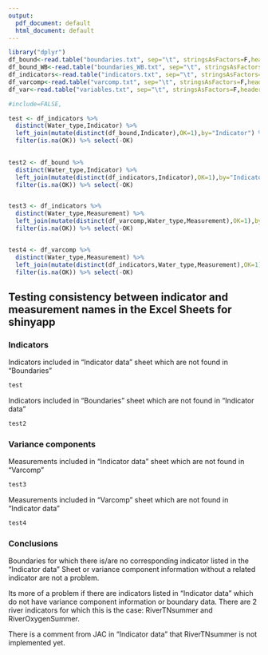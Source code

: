 ```yaml
---
output:
  pdf_document: default
  html_document: default
---
```


```r
library("dplyr")
df_bound<-read.table("boundaries.txt", sep="\t", stringsAsFactors=F,header=T,comment.char="") 
df_bound_WB<-read.table("boundaries_WB.txt", sep="\t", stringsAsFactors=F,header=T,comment.char="") 
df_indicators<-read.table("indicators.txt", sep="\t", stringsAsFactors=F,header=T,comment.char="") 
df_varcomp<-read.table("varcomp.txt", sep="\t", stringsAsFactors=F,header=T,comment.char="") 
df_var<-read.table("variables.txt", sep="\t", stringsAsFactors=F,header=T,comment.char="") 

#include=FALSE,

test <- df_indicators %>%
  distinct(Water_type,Indicator) %>%
  left_join(mutate(distinct(df_bound,Indicator),OK=1),by="Indicator") %>%
  filter(is.na(OK)) %>% select(-OK)
  

test2 <- df_bound %>%
  distinct(Water_type,Indicator) %>%
  left_join(mutate(distinct(df_indicators,Indicator),OK=1),by="Indicator") %>%
  filter(is.na(OK)) %>% select(-OK)


test3 <- df_indicators %>%
  distinct(Water_type,Measurement) %>%
  left_join(mutate(distinct(df_varcomp,Water_type,Measurement),OK=1),by=c("Water_type","Measurement")) %>%
  filter(is.na(OK)) %>% select(-OK)


test4 <- df_varcomp %>%
  distinct(Water_type,Measurement) %>%
  left_join(mutate(distinct(df_indicators,Water_type,Measurement),OK=1),by=c("Water_type","Measurement")) %>%
  filter(is.na(OK)) %>% select(-OK)
```
## Testing consistency between indicator and measurement names in the Excel Sheets for shinyapp

### Indicators
Indicators included in "Indicator data" sheet which are not found in "Boundaries"
```r
test
```
Indicators included in "Boundaries" sheet which are not found in "Indicator data"
```r
test2
```
### Variance components
Measurements included in "Indicator data" sheet which are not found in "Varcomp"
```r
test3
```
Measurements included in "Varcomp" sheet which are not found in "Indicator data"
```r
test4
```

### Conclusions
Boundaries for which there is/are no corresponding indicator listed in the "Indicator data" Sheet or variance component information without a related indicator are not a problem.

Its more of a problem if there are indicators listed in "Indicator data" which do not have variance component information or boundary data. There are 2 river indicators for which this is the case: RiverTNsummer and RiverOxygenSummer.

There is a comment from JAC in "Indicator data" that RiverTNsummer is not implemented yet.

